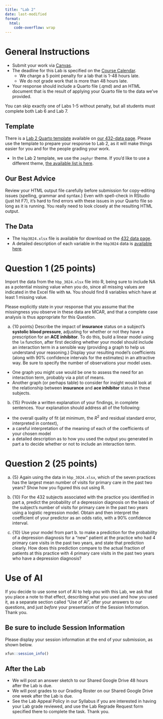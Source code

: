 ```yaml
---
title: "Lab 2"
date: last-modified
format: 
  html:
    code-overflow: wrap
---
```


# General Instructions

- Submit your work via [Canvas](https://canvas.case.edu/). 
- The deadline for this Lab is specified on the [Course Calendar](calendar.qmd).
  - We charge a 5 point penalty for a lab that is 1-48 hours late.
  - We do not grade work that is more than 48 hours late.
- Your response should include a Quarto file (.qmd) and an HTML document that is the result of applying your Quarto file to the data we've provided.

:::{.callout-important}

You can skip exactly one of Labs 1-5 without penalty, but all students must complete both Lab 6 and Lab 7.

:::

## Template

There is a [Lab 2 Quarto template](https://raw.githubusercontent.com/THOMASELOVE/432-data/refs/heads/master/data/432_lab2_template.qmd) available on [our 432-data page](https://github.com/THOMASELOVE/432-data). Please use the template to prepare your response to Lab 2, as it will make things easier for you and for the people grading your work.

- In the Lab 2 template, we use the `zephyr` theme. If you'd like to use a different theme, [the available list is here](https://quarto.org/docs/output-formats/html-themes.html).

## Our Best Advice

Review your HTML output file carefully before submission for copy-editing issues (spelling, grammar and syntax.) Even with spell-check in RStudio (just hit F7), it's hard to find errors with these issues in your Quarto file so long as it is running. You really need to look closely at the resulting HTML output.

## The Data

- The `hbp3024.xlsx` file is available for download on the [432 data page](https://github.com/THOMASELOVE/432-data).
- A detailed description of each variable in the `hbp3024` data is [available here](hbp_codebook.qmd).

# Question 1 (25 points)

Import the data from the `hbp_3024.xlsx` file into R, being sure to include NA as a potential missing value when you do, since all missing values are indicated in the Excel file with `NA`. You should find 8 variables which have at least 1 missing value.

Please explicitly state in your response that you assume that the missingness you observe in these data are MCAR, and that a complete case analysis is thus appropriate for this Question.

a. {10 points} Describe the impact of **insurance** status on a subject's **systolic blood pressure**, adjusting for whether or not they have a prescription for an  **ACE inhibitor**. To do this, build a linear model using the `lm` function, after first deciding whether your model should include an interaction term in a sensible way (providing a graph to help us understand your reasoning.) Display your resulting model's coefficients (along with 90% confidence intervals for the estimates) in an attractive way. Be sure to specify the number of observations your model uses.

- One graph you might use would be one to assess the need for an interaction term, probably via a plot of means. 
- Another graph (or perhaps table) to consider for insight would look at the relationship between **insurance** and **ace inhibitor** status in these subjects.

b. {15} Provide a written explanation of your findings, in complete sentences. Your explanation should address all of the following:

- the overall quality of fit (at minimum, the $R^2$ and residual standard error, interpreted in context),
- a careful interpretation of the meaning of each of the coefficients of your chosen model 
- a detailed description as to how you used the output you generated in part a to decide whether or not to include an interaction term.

# Question 2 (25 points)

a. {5} Again using the data in `hbp_3024.xlsx`, which of the seven practices has the largest mean number of visits for primary care in the past two years? Show how you figured this out using R.

b. {10} For the 432 subjects associated with the practice you identified in part a, predict the probability of a depression diagnosis on the basis of the subject's number of visits for primary care in the past two years using a logistic regression model. Obtain and then interpret the coefficient of your predictor as an odds ratio, with a 90% confidence interval.

c. {10} Use your model from part b. to make a prediction for the probability of a depression diagnosis for a "new" patient at the practice who had 4 primary care visits in the past two years, and state that prediction clearly. How does this prediction compare to the actual fraction of patients at this practice with 4 primary care visits in the past two years who have a depression diagnosis?

# Use of AI

If you decide to use some sort of AI to help you with this Lab, we ask that you place a note to that effect, describing what you used and how you used it, as a separate section called "Use of AI", after your answers to our questions, and just *before* your presentation of the Session Information. Thank you.

## Be sure to include Session Information

Please display your session information at the end of your submission, as shown below.

```r
xfun::session_info()
```

## After the Lab

- We will post an answer sketch to our Shared Google Drive 48 hours after the Lab is due.
- We will post grades to our Grading Roster on our Shared Google Drive one week after the Lab is due.
- See the Lab Appeal Policy in our Syllabus if you are interested in having your Lab grade reviewed, and use the Lab Regrade Request form specified there to complete the task. Thank you.